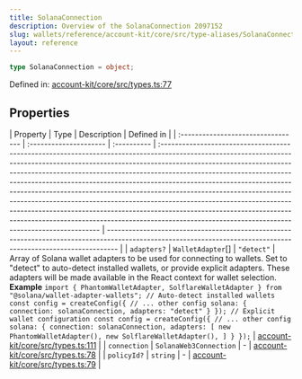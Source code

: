 ```yaml
---
title: SolanaConnection
description: Overview of the SolanaConnection 2097152
slug: wallets/reference/account-kit/core/src/type-aliases/SolanaConnection
layout: reference
---
```


```ts
type SolanaConnection = object;
```

Defined in: [account-kit/core/src/types.ts:77](https://github.com/alchemyplatform/aa-sdk/blob/923a52171f7246172caf350853843e6680197da9/account-kit/core/src/types.ts#L77)

## Properties

| Property                           | Type                   | Description | Defined in                                                                                                                                                                                                                                                                                                                                                                                                                                                                                                                                                                                                                                                                                                     |
| :--------------------------------- | :--------------------- | :---------- | :------------------------------------------------------------------------------------------------------------------------------------------------------------------------------------------------------------------------------------------------------------------------------------------------------------------------------------------------------------------------------------------------------------------------------------------------------------------------------------------------------------------------------------------------------------------------------------------------------------------------------------------------------------------------------------------------------------- | --------------------------------------------------------------------------------------------------------------------------------------------------------------- |
| <a id="adapters" /> `adapters?`    | `WalletAdapter`\[]     | `"detect"`  | Array of Solana wallet adapters to be used for connecting to wallets. Set to "detect" to auto-detect installed wallets, or provide explicit adapters. These adapters will be made available in the React context for wallet selection. **Example** `import { PhantomWalletAdapter, SolflareWalletAdapter } from "@solana/wallet-adapter-wallets"; // Auto-detect installed wallets const config = createConfig({ // ... other config solana: { connection: solanaConnection, adapters: "detect" } }); // Explicit wallet configuration const config = createConfig({ // ... other config solana: { connection: solanaConnection, adapters: [ new PhantomWalletAdapter(), new SolflareWalletAdapter(), ] } });` | [account-kit/core/src/types.ts:111](https://github.com/alchemyplatform/aa-sdk/blob/923a52171f7246172caf350853843e6680197da9/account-kit/core/src/types.ts#L111) |
| <a id="connection" /> `connection` | `SolanaWeb3Connection` | -           | [account-kit/core/src/types.ts:78](https://github.com/alchemyplatform/aa-sdk/blob/923a52171f7246172caf350853843e6680197da9/account-kit/core/src/types.ts#L78)                                                                                                                                                                                                                                                                                                                                                                                                                                                                                                                                                  |
| <a id="policyid" /> `policyId?`    | `string`               | -           | [account-kit/core/src/types.ts:79](https://github.com/alchemyplatform/aa-sdk/blob/923a52171f7246172caf350853843e6680197da9/account-kit/core/src/types.ts#L79)                                                                                                                                                                                                                                                                                                                                                                                                                                                                                                                                                  |

